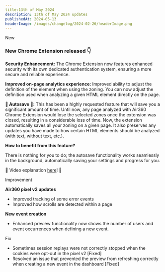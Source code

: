 ```yaml
---
title:13th of May 2024
description: 13th of May 2024 updates
publishedAt: 2024-05-13
headerImage: /images/changelog/2024-02-26/headerImage.png
---
```


<Badge variant="noLink" className="m-0">
  <span>New</span>
</Badge>

### New Chrome Extension released 👇
**Security Enhancement:** The Chrome Extension now features enhanced security with its own dedicated authentication system, ensuring a more secure and reliable experience.

**Improved on-page analytics experience:** Improved ability to adjust the definition of the element when using the zoning. You can now adjust the definition used when analyzing a given HTML element directly on the page.

**🎉 Autosave 🎉:** This has been a highly requested feature that will save you a significant amount of time. Until now, any page analyzed with Air360 Chrome Extension would lose the selected zones once the extension was closed, resulting in a considerable loss of time. Now, the extension automatically saves all your zoning on a given page. It also preserves any updates you have made to how certain HTML elements should be analyzed (with text, without text, etc.).


**How to benefit from this feature?**

There is nothing for you to do; the autosave functionality works seamlessly in the background, automatically saving your settings and progress for you.

🎥 Video explanation [here](https://www.loom.com/share/ba4a8d3135cf410f9254791c7b5cf54a?sid=2a6ccac8-f75b-4f54-a1a7-07f955993d41)! 🍿


<Badge variant="noLink" className="m-0">
  <span>Improvement</span>
</Badge>

**Air360 pixel v2 updates**
- Improved tracking of some error events
- Improved how scrolls are detected within a page

**New event creation**
- Enhanced preview functionality now shows the number of users and event occurrences when defining a new event.


<Badge variant="noLink" className="m-0">
  <span>Fix</span>
</Badge>

- Sometimes session replays were not correctly stopped when the cookies were opt-out in the pixel v2 [Fixed]
- Resolved an issue that prevented the preview from refreshing correctly when creating a new event in the dashboard [Fixed]
